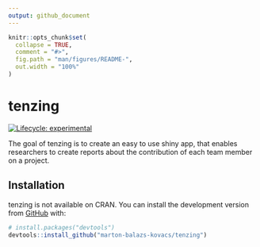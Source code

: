 ```yaml
---
output: github_document
---
```


<!-- README.md is generated from README.Rmd. Please edit that file -->

```r
knitr::opts_chunk$set(
  collapse = TRUE,
  comment = "#>",
  fig.path = "man/figures/README-",
  out.width = "100%"
)
```

# tenzing

<!-- badges: start -->
[![Lifecycle: experimental](https://img.shields.io/badge/lifecycle-experimental-orange.svg)](https://www.tidyverse.org/lifecycle/#experimental)
<!-- badges: end -->

The goal of tenzing is to create an easy to use shiny app, that enables researchers to create reports about the contribution of each team member on a project.


## Installation

tenzing is not available on CRAN.
You can install the development version from [GitHub](https://github.com/) with:

``` r
# install.packages("devtools")
devtools::install_github("marton-balazs-kovacs/tenzing")
```